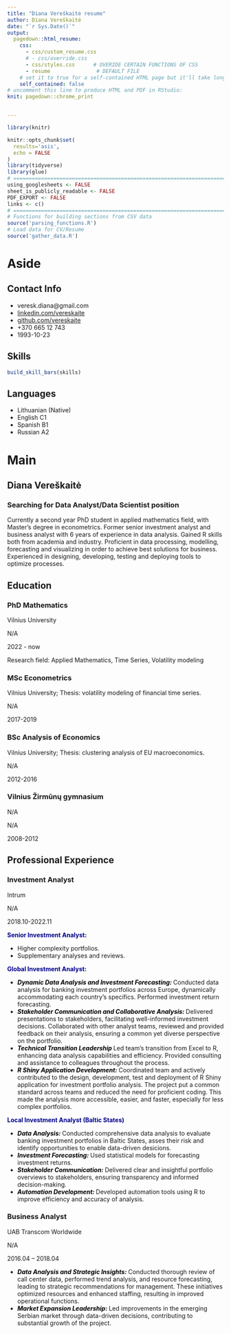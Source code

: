 ```yaml
---
title: "Diana Vereškaitė resume"
author: Diana Vereškaitė
date: "`r Sys.Date()`"
output:
  pagedown::html_resume:
    css: 
      - css/custom_resume.css
      # - css/override.css
      - css/styles.css      # OVERIDE CERTAIN FUNCTIONS OF CSS
      - resume               # DEFAULT FILE
    # set it to true for a self-contained HTML page but it'll take longer to render
    self_contained: false
# uncomment this line to produce HTML and PDF in RStudio:
knit: pagedown::chrome_print


---
```


```r
library(knitr)

knitr::opts_chunk$set(
  results='asis', 
  echo = FALSE
)
library(tidyverse)
library(glue)
# ======================================================================
using_googlesheets <- FALSE
sheet_is_publicly_readable <- FALSE
PDF_EXPORT <- FALSE
links <- c()
# ======================================================================
# Functions for building sections from CSV data
source('parsing_functions.R') 
# Load data for CV/Resume
source('gather_data.R')
```

Aside
================================================================================


<!-- ![Diana Vereskaite](C:/CV/cv pic.jpg) -->


Contact Info {#contact}
--------------------------------------------------------------------------------

- <i class="fa fa-envelope"></i> veresk.diana@gmail.com
- <i class="fa fa-linkedin"></i> [linkedin.com/vereskaite](https://linkedin.com/in/vereskaite)
- <i class="fa fa-github"></i> [github.com/vereskaite](https://github.com/vereskaite)
- <i class="fa fa-phone"></i> +370 665 12 743
- <i class="fas fa-calendar-alt"></i> 1993-10-23


Skills {#skills}
--------------------------------------------------------------------------------
```r
build_skill_bars(skills)

```




Languages {#languages}
--------------------------------------------------------------------------------
- Lithuanian (Native)
- English C1
- Spanish B1
- Russian A2


Main
================================================================================

Diana Vereškaitė {#title}
--------------------------------------------------------------------------------

### Searching for Data Analyst/Data Scientist position

Currently a second year PhD student in applied mathematics field, with Master's degree in econometrics. Former senior investment analyst and business analyst with 6 years of experience in data analysis. Gained R skills both from academia and industry. Proficient in data processing, modelling, forecasting and visualizing in order to achieve best solutions for business. Experienced in designing, developing, testing and deploying tools to optimize processes.

Education {data-icon=graduation-cap data-concise=true}
--------------------------------------------------------------------------------
### PhD Mathematics
Vilnius University

N/A

2022 - now

Research field: Applied Mathematics, Time Series, Volatility modeling

### MSc Econometrics

Vilnius University; Thesis: volatility modeling of financial time series.

N/A

2017-2019


### BSc Analysis of Economics

Vilnius University; Thesis: clustering analysis of EU macroeconomics.

N/A

2012-2016



### Vilnius Žirmūnų gymnasium

N/A

N/A

2008-2012

  

Professional Experience {data-icon=suitcase}
--------------------------------------------------------------------------------

### Investment Analyst
Intrum

N/A

2018.10-2022.11

**<span style="color: DarkBlue;<b>">Senior Investment Analyst:</b></span>**
<!-- **Senior Investment Analyst:** -->

::: concise
- Higher complexity portfolios.
- Supplementary analyses and reviews.
:::

**<span style="color: DarkBlue;<b>">Global Investment Analyst:</b></span>**
<!-- **Group Investment Analyst:** -->

::: concise
- <strong> <span style="color:black"> *Dynamic Data Analysis and Investment Forecasting:*</span> </strong> Conducted data analysis for banking investment portfolios across Europe, dynamically accommodating each country's specifics. Performed investment return forecasting.
- <strong> <span style="color:black"> *Stakeholder Communication and Collaborative Analysis:*</span> </strong> Delivered presentations to stakeholders, facilitating well-informed investment decisions. Collaborated with other analyst teams, reviewed and provided feedback on their analysis, ensuring a common yet diverse perspective on the portfolio.
- <strong> <span style="color:black"> *Technical Transition Leadership*</span> </strong> Led team's transition from Excel to R, enhancing data analysis capabilities and efficiency. Provided consulting and assistance to colleagues throughout the process.
- <strong> <span style="color:black"> *R Shiny Application Development:*</span> </strong> Coordinated team and actively contributed to the design, development, test and deployment of R Shiny application for investment portfolio analysis. The project put a common standard across teams and reduced the need for proficient coding. This made the analysis more accessible, easier, and faster, especially for less complex portfolios.

:::

**<span style="color: DarkBlue;<b>">Local Investment Analyst (Baltic States)</b></span>**

<!-- **Local Investment Analyst (Baltic States):** -->

::: concise
- <strong> <span style="color:black"> *Data Analysis:*</span> </strong> Conducted comprehensive data analysis to evaluate banking investment portfolios in Baltic States, asses their risk and identify opportunities to enable data-driven desicions.
- <strong> <span style="color:black"> *Investment Forecasting:*</span> </strong> Used statistical models for forecasting investment returns.
- <strong> <span style="color:black"> *Stakeholder Communication:*</span> </strong> Delivered clear and insightful portfolio overviews to stakeholders, ensuring transparency and informed decision-making.
- <strong> <span style="color:black"> *Automation Development:*</span> </strong> Developed automation tools using R to improve efficiency and accuracy of analysis.

:::

### Business Analyst

UAB Transcom Worldwide

N/A

2016.04 – 2018.04

::: concise
- <strong> <span style="color:black"> *Data Analysis and Strategic Insights:*</span> </strong> Conducted thorough review of call center data, performed trend analysis, and resource forecasting, leading to strategic recommendations for management. These initiatives optimized resources and enhanced staffing, resulting in improved operational functions.
- <strong> <span style="color:black"> *Market Expansion Leadership:*</span> </strong> Led improvements in the emerging Serbian market through data-driven decisions, contributing to substantial growth of the project.

:::

<!-- ### Receptionist -->

<!-- Fergus Hotels -->

<!-- Mallorca, Spain -->

<!-- 2014.06 - 2014.09 -->

<!-- ::: concise -->
<!-- - Executive and administrative support -->
<!-- - Front desk reception -->
<!-- - Office and supply maintenance -->
<!-- - Coordination of hotel employees tasks -->
<!-- ::: -->

<!-- ### Duty Manager -->

<!-- UAB Transcom Worldwide -->

<!-- N/A -->

<!-- 2013.12 – 2014.06 -->

<!-- ::: concise -->
<!-- - Coordinating logistic coordinators' daily routines, KPIs -->
<!-- - Resolving complicated customer inquiries -->
<!-- ::: -->

<!-- ### Logistics Coordinator -->

<!-- UAB Transcom Worldwide -->

<!-- N/A -->

<!-- 2012.06 – 2013.12 -->

<!-- ::: concise -->
<!-- - Coordinating and monitoring carrier operations -->
<!-- - Providing customer support to carrier clients -->
<!-- ::: -->


<!-- Internship {data-icon=laptop} -->
<!-- -------------------------------------------------------------------------------- -->

<!-- ### Intern for healthcare system analysis -->

<!-- Lithuanian free market institute -->

<!-- N/A -->

<!-- 2016.02 – 2016.04 -->

<!-- ::: concise -->
<!-- - Performing qualitative and quantitative analysis of Lithuania’s healthcare system -->
<!-- - Collecting data  -->
<!-- ::: -->
